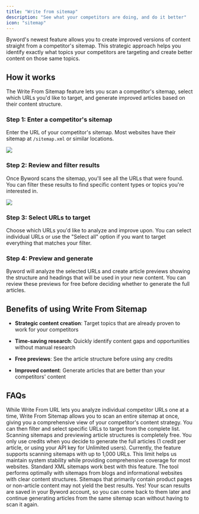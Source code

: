 ```yaml
---
title: "Write from sitemap"
description: "See what your competitors are doing, and do it better"
icon: "sitemap"
---
```


Byword's newest feature allows you to create improved versions of content straight from a competitor's sitemap. This strategic approach helps you identify exactly what topics your competitors are targeting and create better content on those same topics.

## How it works

The Write From Sitemap feature lets you scan a competitor's sitemap, select which URLs you'd like to target, and generate improved articles based on their content structure.

### Step 1: Enter a competitor's sitemap

Enter the URL of your competitor's sitemap. Most websites have their sitemap at `/sitemap.xml` or similar locations.

![](/images/Screenshot2025-03-12at08.53.46.png)

### Step 2: Review and filter results

Once Byword scans the sitemap, you'll see all the URLs that were found. You can filter these results to find specific content types or topics you're interested in.

![](/images/Screenshot2025-03-12at08.54.28.png)

### Step 3: Select URLs to target

Choose which URLs you'd like to analyze and improve upon. You can select individual URLs or use the "Select all" option if you want to target everything that matches your filter.

### Step 4: Preview and generate

Byword will analyze the selected URLs and create article previews showing the structure and headings that will be used in your new content. You can review these previews for free before deciding whether to generate the full articles.

## Benefits of using Write From Sitemap

* **Strategic content creation**: Target topics that are already proven to work for your competitors

* **Time-saving research**: Quickly identify content gaps and opportunities without manual research

* **Free previews**: See the article structure before using any credits

* **Improved content**: Generate articles that are better than your competitors' content

## FAQs

<Accordion title="How does this differ from Write From URL?">
  While Write From URL lets you analyze individual competitor URLs one at a time, Write From Sitemap allows you to scan an entire sitemap at once, giving you a comprehensive view of your competitor's content strategy. You can then filter and select specific URLs to target from the complete list.
</Accordion>

<Accordion title="Does this cost anything to use?">
  Scanning sitemaps and previewing article structures is completely free. You only use credits when you decide to generate the full articles (1 credit per article, or using your API key for Unlimited users).
</Accordion>

<Accordion title="Are there limits to how many URLs I can scan?">
  Currently, the feature supports scanning sitemaps with up to 1,000 URLs. This limit helps us maintain system stability while providing comprehensive coverage for most websites.
</Accordion>

<Accordion title="What types of sitemaps work best?">
  Standard XML sitemaps work best with this feature. The tool performs optimally with sitemaps from blogs and informational websites with clear content structures. Sitemaps that primarily contain product pages or non-article content may not yield the best results.
</Accordion>

<Accordion title="Can I save my scan results for later?">
  Yes! Your scan results are saved in your Byword account, so you can come back to them later and continue generating articles from the same sitemap scan without having to scan it again.
</Accordion>